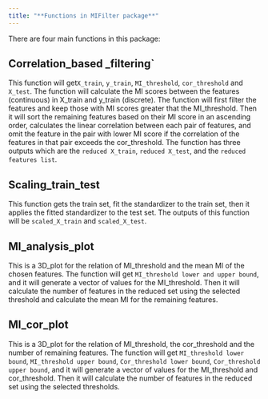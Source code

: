 ```yaml
---
title: "**Functions in MIFilter package**"
---
```


There are four main functions in this package:


## Correlation_based _filtering`

This function will get`X_train`, `y_train`, `MI_threshold`, `cor_threshold` and `X_test`.
The function will calculate the MI scores between the features (continuous) in X_train and y_train (discrete).
The function will first filter the features and keep those with MI scores greater that the MI_threshold. Then it will sort the remaining features based on their MI score in an ascending order, calculates the linear correlation between each pair of features, and omit the feature in the pair with lower MI score if the correlation of the features in that pair exceeds the cor_threshold.
The function has three outputs which are the `reduced X_train`, `reduced X_test`, and the `reduced features list`.


## Scaling_train_test

This function gets the train set, fit the standardizer to the train set, then it applies the fitted standardizer to the test set. The outputs of this function will be `scaled_X_train` and `scaled_X_test`.


## MI_analysis_plot

This is a 3D_plot for the relation of MI_threshold and the mean MI of the chosen features.
The function will get `MI_threshold lower and upper bound`, and it will generate a vector of values for the MI_threshold. Then it will calculate the number of features in the reduced set using the selected threshold and calculate the mean MI for the remaining features.


## MI_cor_plot

This is a 3D_plot for the relation of MI_threshold, the cor_threshold and the number of remaining features.
The function will get `MI_threshold lower bound`, `MI_threshold upper bound`, `Cor_threshold lower bound`, `Cor_threshold upper bound`, and it will generate a vector of values for the MI_threshold and cor_threshold.
Then it will calculate the number of features in the reduced set using the selected thresholds.